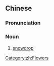 {{also|雪花莲}}
==Chinese==
{{zh-forms|s=雪花莲}}

===Pronunciation===
{{zh-pron
|m=xuěhuālián
|cat=n
}}

===Noun===
{{zh-noun}}

# [[snowdrop]]

[[Category:zh:Flowers]]